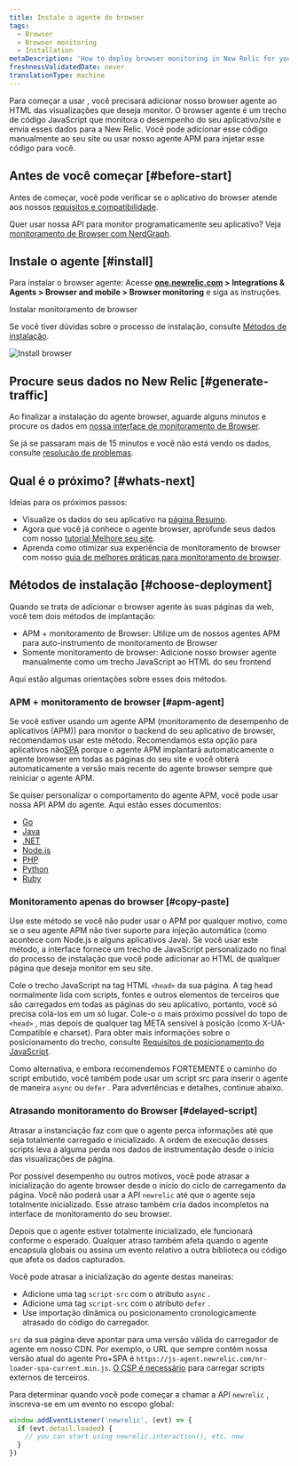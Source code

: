 ```yaml
---
title: Instale o agente do browser
tags:
  - Browser
  - Browser monitoring
  - Installation
metaDescription: 'How to deploy browser monitoring in New Relic for your apps, including UI, copy/paste, and API options.'
freshnessValidatedDate: never
translationType: machine
---
```



Para começar a usar <InlinePopover type="browser"/>, você precisará adicionar nosso browser agente ao HTML das visualizações que deseja monitor. O browser agente é um trecho de código JavaScript que monitora o desempenho do seu aplicativo/site e envia esses dados para a New Relic. Você pode adicionar esse código manualmente ao seu site ou usar nosso agente APM para injetar esse código para você.

## Antes de você começar [#before-start]

Antes de começar, você pode verificar se o aplicativo do browser atende aos nossos [requisitos e compatibilidade](/docs/browser/new-relic-browser/getting-started/compatibility-requirements-browser-monitoring).

Quer usar nossa API para monitor programaticamente seu aplicativo? Veja [monitoramento de Browser com NerdGraph](/docs/apis/nerdgraph/examples/browser-monitoring-config-nerdgraph).

## Instale o agente [#install]

Para instalar o browser agente: Acesse <DNT>**[one.newrelic.com](https://one.newrelic.com) > Integrations & Agents > Browser and mobile > Browser monitoring**</DNT> e siga as instruções.

<ButtonGroup>
  <ButtonLink
    role="button"
    to="https://onenr.io/0MRNpYqNqQn"
    variant="primary"
  >
    Instalar monitoramento de browser
  </ButtonLink>
</ButtonGroup>

Se você tiver dúvidas sobre o processo de instalação, consulte [Métodos de instalação](#choose-deployment).

<img
  title="Install browser"
  alt="Install browser"
  src={browserInstallBrowser}
/>

## Procure seus dados no New Relic [#generate-traffic]

Ao finalizar a instalação do agente browser, aguarde alguns minutos e procure os dados em [nossa interface de monitoramento de Browser](/docs/browser/browser-monitoring/getting-started/browser-summary-page).

Se já se passaram mais de 15 minutos e você não está vendo os dados, consulte [resolução de problemas](/docs/browser/browser-monitoring/troubleshooting/troubleshoot-your-browser-monitoring-installation/).

## Qual é o próximo? [#whats-next]

Ideias para os próximos passos:

* Visualize os dados do seu aplicativo na [página Resumo](/docs/browser/browser-monitoring/getting-started/browser-summary-page).
* Agora que você já conhece o agente browser, aprofunde seus dados com nosso [tutorial Melhore seu site](/docs/journey-performance/guide-to-monitoring-core-web-vitals).
* Aprenda como otimizar sua experiência de monitoramento de browser com nosso [guia de melhores práticas para monitoramento de browser](/docs/new-relic-solutions/best-practices-guides/full-stack-observability/browser-monitoring-best-practices-guide).

## Métodos de instalação [#choose-deployment]

Quando se trata de adicionar o browser agente às suas páginas da web, você tem dois métodos de implantação:

* APM + monitoramento de Browser: Utilize um de nossos agentes APM para auto-instrumento de monitoramento de Browser
* Somente monitoramento de browser: Adicione nosso browser agente manualmente como um trecho JavaScript ao HTML do seu frontend

Aqui estão algumas orientações sobre esses dois métodos.

### APM + monitoramento de browser [#apm-agent]

Se você estiver usando um agente APM (monitoramento de desempenho de aplicativos (APM)) para monitor o backend do seu aplicativo de browser, recomendamos usar este método. Recomendamos esta opção para aplicativos não[SPA](/docs/browser/single-page-app-monitoring/get-started/introduction-single-page-app-monitoring) porque o agente APM implantará automaticamente o agente browser em todas as páginas do seu site e você obterá automaticamente a versão mais recente do agente browser sempre que reiniciar o agente APM.

Se quiser personalizar o comportamento do agente APM, você pode usar nossa API APM do agente. Aqui estão esses documentos:

* [Go](/docs/agents/go-agent/features/install-new-relic-browser-go-apps)
* [Java](/docs/agents/java-agent/instrumentation/page-load-timing-java)
* [.NET](/docs/agents/net-agent/features/page-load-timing-net)
* [Node.js](/docs/agents/nodejs-agent/supported-features/page-load-timing-nodejs)
* [PHP](/docs/agents/php-agent/features/page-load-timing-php)
* [Python](/docs/agents/python-agent/supported-features/page-load-timing-python)
* [Ruby](/docs/agents/ruby-agent/features/page-load-timing-ruby)

### Monitoramento apenas do browser [#copy-paste]

Use este método se você não puder usar o APM por qualquer motivo, como se o seu agente APM não tiver suporte para injeção automática (como acontece com Node.js e alguns aplicativos Java). Se você usar este método, a interface fornece um trecho de JavaScript personalizado no final do processo de instalação que você pode adicionar ao HTML de qualquer página que deseja monitor em seu site.

Cole o trecho JavaScript na tag HTML `<head>` da sua página. A tag head normalmente lida com scripts, fontes e outros elementos de terceiros que são carregados em todas as páginas do seu aplicativo, portanto, você só precisa colá-los em um só lugar. Cole-o o mais próximo possível do topo de `<head>` , mas depois de qualquer tag META sensível à posição (como X-UA-Compatible e charset). Para obter mais informações sobre o posicionamento do trecho, consulte [Requisitos de posicionamento do JavaScript](/docs/browser/new-relic-browser/page-load-timing-resources/instrumentation-browser-monitoring#javascript-placement).

Como alternativa, e embora recomendemos FORTEMENTE o caminho do script embutido, você também pode usar um script src para inserir o agente de maneira `async` ou `defer` . Para advertências e detalhes, continue abaixo.

### Atrasando monitoramento do Browser [#delayed-script]

<Callout variant="caution">
  Atrasar a instanciação faz com que o agente perca informações até que seja totalmente carregado e inicializado. A ordem de execução desses scripts leva a alguma perda nos dados de instrumentação desde o início das visualizações de página.
</Callout>

Por possível desempenho ou outros motivos, você pode atrasar a inicialização do agente browser desde o início do ciclo de carregamento da página. Você não poderá usar a API `newrelic` até que o agente seja totalmente inicializado. Esse atraso também cria dados incompletos na interface de monitoramento do seu browser.

Depois que o agente estiver totalmente inicializado, ele funcionará conforme o esperado. Qualquer atraso também afeta quando o agente encapsula globais ou assina um evento relativo a outra biblioteca ou código que afeta os dados capturados.

Você pode atrasar a inicialização do agente destas maneiras:

* Adicione uma tag `script-src` com o atributo `async` .
* Adicione uma tag `script-src` com o atributo `defer` .
* Use importação dinâmica ou posicionamento cronologicamente atrasado do código do carregador.

`src` da sua página deve apontar para uma versão válida do carregador de agente em nosso CDN. Por exemplo, o URL que sempre contém nossa versão atual do agente Pro+SPA é `https://js-agent.newrelic.com/nr-loader-spa-current.min.js`. [O CSP é necessário](/docs/browser/new-relic-browser/getting-started/compatibility-requirements-browser-monitoring#csp) para carregar scripts externos de terceiros.

Para determinar quando você pode começar a chamar a API `newrelic` , inscreva-se em um evento no escopo global:

```js
window.addEventListener('newrelic', (evt) => {
  if (evt.detail.loaded) {
    // you can start using newrelic.interaction(), etc. now
  }
})
```

<InstallFeedback/>